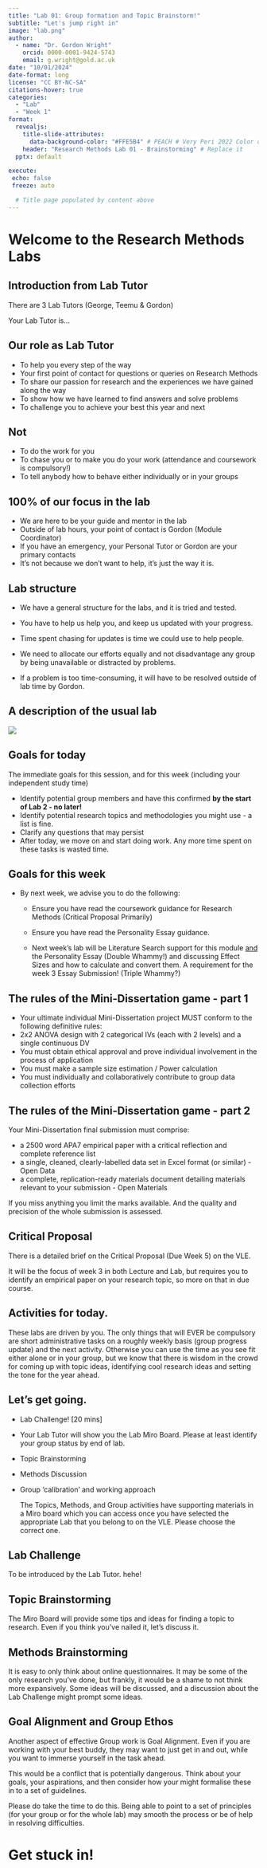```yaml
---
title: "Lab 01: Group formation and Topic Brainstorm!"
subtitle: "Let's jump right in"
image: "lab.png"
author: 
  - name: "Dr. Gordon Wright"
    orcid: 0000-0001-9424-5743
    email: g.wright@gold.ac.uk
date: "10/01/2024"
date-format: long
license: "CC BY-NC-SA"
citations-hover: true
categories: 
  - "Lab"
  - "Week 1"
format: 
  revealjs: 
    title-slide-attributes: 
      data-background-color: "#FFE5B4" # PEACH # Very Peri 2022 Color of the year
    header: "Research Methods Lab 01 - Brainstorming" # Replace it
  pptx: default  

execute:
 echo: false
 freeze: auto

  # Title page populated by content above
---
```


# Welcome to the Research Methods Labs

## Introduction from Lab Tutor

There are 3 Lab Tutors (George, Teemu & Gordon)

Your Lab Tutor is...

## Our role as Lab Tutor

-   To help you every step of the way
-   Your first point of contact for questions or queries on Research
    Methods
-   To share our passion for research and the experiences we have gained
    along the way
-   To show how we have learned to find answers and solve problems
-   To challenge you to achieve your best this year and next

## Not

-   To do the work for you
-   To chase you or to make you do your work (attendance and coursework
    is compulsory!)
-   To tell anybody how to behave either individually or in your groups

## 100% of our focus in the lab

-   We are here to be your guide and mentor in the lab
-   Outside of lab hours, your point of contact is Gordon (Module
    Coordinator)
-   If you have an emergency, your Personal Tutor or Gordon are your
    primary contacts
-   It's not because we don't want to help, it's just the way it is.

## Lab structure

::: small
-   We have a general structure for the labs, and it is tried and
    tested.

-   You have to help us help you, and keep us updated with your
    progress.

-   Time spent chasing for updates is time we could use to help people.

-   We need to allocate our efforts equally and not disadvantage any
    group by being unavailable or distracted by problems.

-   If a problem is too time-consuming, it will have to be resolved
    outside of lab time by Gordon.
:::

## A description of the usual lab

![](images/Lab Structure.png)

## Goals for today

The immediate goals for this session, and for this week (including your
independent study time)

-   Identify potential group members and have this confirmed **by the
    start of Lab 2 - no later!**
-   Identify potential research topics and methodologies you might use -
    a list is fine.
-   Clarify any questions that may persist
-   After today, we move on and start doing work. Any more time spent on
    these tasks is wasted time.

## Goals for this week

-   By next week, we advise you to do the following:

    -   Ensure you have read the coursework guidance for Research
        Methods (Critical Proposal Primarily)

    -   Ensure you have read the Personality Essay guidance.

    -   Next week's lab will be Literature Search support for this
        module [and]{.underline} the Personality Essay (Double Whammy!)
        and discussing Effect Sizes and how to calculate and convert
        them. A requirement for the week 3 Essay Submission! (Triple
        Whammy?)

## The rules of the Mini-Dissertation game - part 1

::: tiny
-   Your ultimate individual Mini-Dissertation project MUST conform to
    the following definitive rules:
-   2x2 ANOVA design with 2 categorical IVs (each with 2 levels) and a
    single continuous DV
-   You must obtain ethical approval and prove individual involvement in
    the process of application
-   You must make a sample size estimation / Power calculation
-   You must individually and collaboratively contribute to group data
    collection efforts
:::

## The rules of the Mini-Dissertation game - part 2

Your Mini-Dissertation final submission must comprise:

-   a 2500 word APA7 empirical paper with a critical reflection and
    complete reference list
-   a single, cleaned, clearly-labelled data set in Excel format (or
    similar) - Open Data
-   a complete, replication-ready materials document detailing materials
    relevant to your submission - Open Materials

If you miss anything you limit the marks available. And the quality and
precision of the whole submission is assessed.

## Critical Proposal

There is a detailed brief on the Critical Proposal (Due Week 5) on the
VLE.

It will be the focus of week 3 in both Lecture and Lab, but requires you
to identify an empirical paper on your research topic, so more on that
in due course.

## Activities for today.

These labs are driven by you. The only things that will EVER be
compulsory are short administrative tasks on a roughly weekly basis
(group progress update) and the next activity. Otherwise you can use the
time as you see fit either alone or in your group, but we know that
there is wisdom in the crowd for coming up with topic ideas, identifying
cool research ideas and setting the tone for the year ahead.

## Let's get going.

-   Lab Challenge! \[20 mins\]

-   Your Lab Tutor will show you the Lab Miro Board. Please at least
    identify your group status by end of lab.

-   Topic Brainstorming

-   Methods Discussion

-   Group 'calibration' and working approach

    The Topics, Methods, and Group activities have supporting materials
    in a Miro board which you can access once you have selected the
    appropriate Lab that you belong to on the VLE. Please choose the
    correct one.

## Lab Challenge

To be introduced by the Lab Tutor. hehe!

## Topic Brainstorming

The Miro Board will provide some tips and ideas for finding a topic to
research. Even if you think you've nailed it, let's discuss it.

## Methods Brainstorming

It is easy to only think about online questionnaires. It may be some of
the only research you've done, but frankly, it would be a shame to not
think more expansively. Some ideas will be discussed, and a discussion
about the Lab Challenge might prompt some ideas.

## Goal Alignment and Group Ethos

Another aspect of effective Group work is Goal Alignment. Even if you
are working with your best buddy, they may want to just get in and out,
while you want to immerse yourself in the task ahead.

This would be a conflict that is potentially dangerous. Think about your
goals, your aspirations, and then consider how your might formalise
these in to a set of guidelines.

Please do take the time to do this. Being able to point to a set of
principles (for your group or for the whole lab) may smooth the process
or be of help in resolving difficulties.

# Get stuck in!
